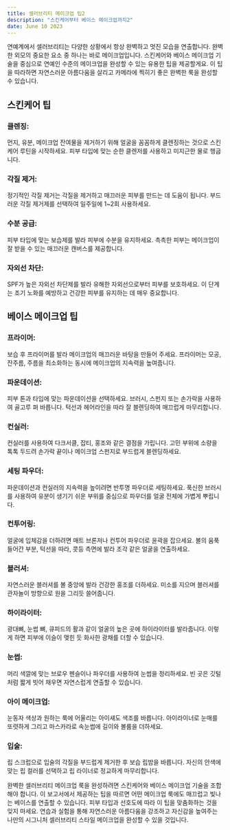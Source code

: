 ```yaml
---
title: 셀러브리티 메이크업 팁2
description: "스킨케어부터 베이스 메이크업까지2"
date: June 10 2023
---
```

연예계에서 셀러브리티는 다양한 상황에서 항상 완벽하고 멋진 모습을 연출합니다.
완벽한 외모의 중요한 요소 중 하나는 바로 메이크업입니다. 
스킨케어와 베이스 메이크업 기술을 중심으로 연예인 수준의 메이크업을 완성할 수 있는 유용한 팁을 제공할게요. 
이 팁을 따라하면 자연스러운 아름다움을 살리고 카메라에 찍히기 좋은 완벽한 룩을 완성할 수 있습니다.

## 스킨케어 팁
### 클렌징: 
먼지, 유분, 메이크업 잔여물을 제거하기 위해 얼굴을 꼼꼼하게 클렌징하는 것으로 스킨케어 루틴을 시작하세요. 피부 타입에 맞는 순한 클렌저를 사용하고 미지근한 물로 헹굽니다.
### 각질 제거: 
정기적인 각질 제거는 각질을 제거하고 매끄러운 피부를 만드는 데 도움이 됩니다. 부드러운 각질 제거제를 선택하여 일주일에 1~2회 사용하세요.
### 수분 공급:
피부 타입에 맞는 보습제를 발라 피부에 수분을 유지하세요. 촉촉한 피부는 메이크업이 잘 받을 수 있는 매끄러운 캔버스를 제공합니다.
### 자외선 차단:
SPF가 높은 자외선 차단제를 발라 유해한 자외선으로부터 피부를 보호하세요. 이 단계는 조기 노화를 예방하고 건강한 피부를 유지하는 데 매우 중요합니다.
## 베이스 메이크업 팁
### 프라이머:
보습 후 프라이머를 발라 메이크업의 매끄러운 바탕을 만들어 주세요. 프라이머는 모공, 잔주름, 주름을 최소화하는 동시에 메이크업의 지속력을 높여줍니다.
### 파운데이션: 
피부 톤과 타입에 맞는 파운데이션을 선택하세요. 브러시, 스펀지 또는 손가락을 사용하여 골고루 펴 바릅니다. 턱선과 헤어라인을 따라 잘 블렌딩하여 매끄럽게 마무리합니다.
### 컨실러: 
컨실러를 사용하여 다크서클, 잡티, 홍조와 같은 결점을 가립니다. 고민 부위에 소량을 톡톡 두드려 손가락 끝이나 메이크업 스펀지로 부드럽게 블렌딩하세요.
### 세팅 파우더: 
파운데이션과 컨실러의 지속력을 높이려면 반투명 파우더로 세팅하세요. 푹신한 브러시를 사용하여 유분이 생기기 쉬운 부위를 중심으로 파우더를 얼굴 전체에 가볍게 뿌립니다.
### 컨투어링: 
얼굴에 입체감을 더하려면 매트 브론저나 컨투어 파우더로 윤곽을 잡으세요. 볼의 움푹 들어간 부분, 턱선을 따라, 콧등 측면에 발라 조각 같은 얼굴을 연출하세요.
### 블러셔: 
자연스러운 블러셔를 볼 중앙에 발라 건강한 홍조를 더하세요. 미소를 지으며 블러셔를 관자놀이 방향으로 원을 그리듯 쓸어줍니다.
### 하이라이터: 
광대뼈, 눈썹 뼈, 큐피드의 활과 같이 얼굴의 높은 곳에 하이라이터를 발라줍니다. 이렇게 하면 피부에 이슬이 맺힌 듯 화사한 광채를 더할 수 있습니다.
### 눈썹: 
머리 색깔에 맞는 브로우 펜슬이나 파우더를 사용하여 눈썹을 정리하세요. 빈 곳은 깃털처럼 짧게 빗어 채우면 자연스럽게 연출할 수 있습니다.
### 아이 메이크업: 
눈동자 색상과 원하는 룩에 어울리는 아이섀도 색조를 바릅니다. 아이라이너로 눈매를 또렷하게 그리고 마스카라로 속눈썹에 길이와 볼륨을 더하세요.
### 입술: 
립 스크럽으로 입술의 각질을 부드럽게 제거한 후 보습 립밤을 바릅니다. 자신의 안색에 맞는 립 컬러를 선택하고 립 라이너로 정교하게 마무리합니다.

완벽한 셀러브리티 메이크업 룩을 완성하려면 스킨케어와 베이스 메이크업 기술을 조합해야 합니다. 이 보고서에서 제공하는 팁을 따르면 어떤 메이크업 룩에도 매끄럽고 빛나는 베이스를 연출할 수 있습니다. 피부 타입과 선호도에 따라 이 팁을 맞춤화하는 것을 잊지 마세요. 연습과 실험을 통해 자연스러운 아름다움을 강조하고 자신감을 높여주는 나만의 시그니처 셀러브리티 스타일 메이크업을 완성할 수 있을 것입니다.